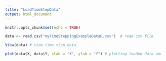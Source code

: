 ```yaml
---
title: "LoadTimeStepData"
output: html_document
---
```


```r
knitr::opts_chunk$set(echo = TRUE)
```

```r
data <- read.csv("myTimeSteppingExampleDataR.csv")  # read csv file 

View(data) # view time step data 

plot(data$X, data$Y, xlab = "X", ylab = "Y") # plotting loaded data and changing axis labels

```